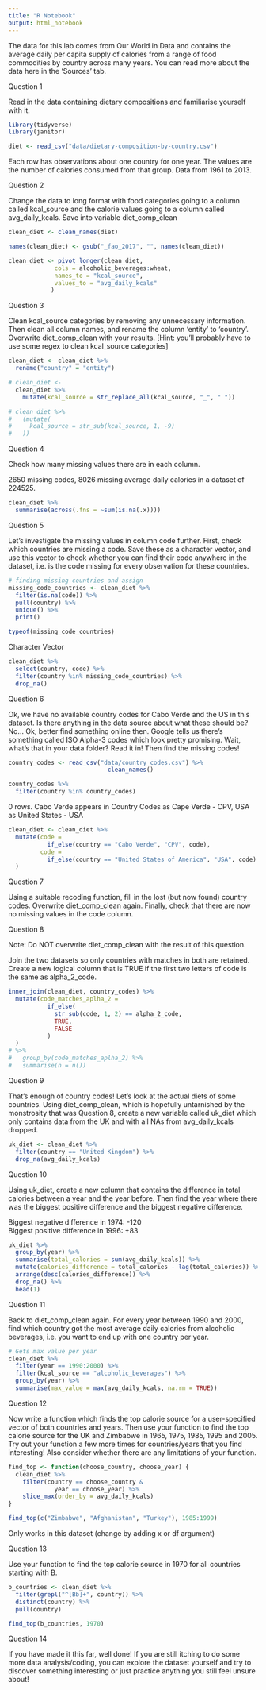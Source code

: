 ```yaml
---
title: "R Notebook"
output: html_notebook
---
```



The data for this lab comes from Our World in Data and contains the average daily per capita supply of calories from a range of food commodities by country across many years. You can read more about the data here in the ‘Sources’ tab.



Question 1

Read in the data containing dietary compositions and familiarise yourself with it.

```r
library(tidyverse)
library(janitor)
```

```r
diet <- read_csv("data/dietary-composition-by-country.csv")
```

Each row has observations about one country for one year.
The values are the number of calories consumed from that group.
Data from 1961 to 2013.

Question 2

Change the data to long format with food categories going to a column called kcal_source and the calorie values going to a column called avg_daily_kcals. Save into variable diet_comp_clean

```r
clean_diet <- clean_names(diet)
```

```r

names(clean_diet) <- gsub("_fao_2017", "", names(clean_diet))
```

```r
clean_diet <- pivot_longer(clean_diet,
             cols = alcoholic_beverages:wheat,
             names_to = "kcal_source",
             values_to = "avg_daily_kcals"
            )
```


Question 3

Clean kcal_source categories by removing any unnecessary information. Then clean all column names, and rename the column ‘entity’ to ‘country’. Overwrite diet_comp_clean with your results. [Hint: you’ll probably have to use some regex to clean kcal_source categories]

```r
clean_diet <- clean_diet %>% 
  rename("country" = "entity")

# clean_diet <- 
  clean_diet %>% 
    mutate(kcal_source = str_replace_all(kcal_source, "_", " "))

# clean_diet %>% 
#   (mutate(
#     kcal_source = str_sub(kcal_source, 1, -9)
#   ))
```

Question 4

Check how many missing values there are in each column.

2650 missing codes, 8026 missing average daily calories in a dataset of 224525.

```r
clean_diet %>% 
  summarise(across(.fns = ~sum(is.na(.x))))
```


Question 5

Let’s investigate the missing values in column code further. First, check which countries are missing a code. Save these as a character vector, and use this vector to check whether you can find their code anywhere in the dataset, i.e. is the code missing for every observation for these countries.

```r
# finding missing countries and assign
missing_code_countries <- clean_diet %>% 
  filter(is.na(code)) %>%
  pull(country) %>% 
  unique() %>% 
  print()
```

```r
typeof(missing_code_countries)
```
Character Vector

```r
clean_diet %>% 
  select(country, code) %>% 
  filter(country %in% missing_code_countries) %>% 
  drop_na()
```


Question 6

Ok, we have no available country codes for Cabo Verde and the US in this dataset. Is there anything in the data source about what these should be? No… Ok, better find something online then. Google tells us there’s something called ISO Alpha-3 codes which look pretty promising. Wait, what’s that in your data folder? Read it in! Then find the missing codes!

```r
country_codes <- read_csv("data/country_codes.csv") %>% 
                            clean_names()
```

```r
country_codes %>% 
  filter(country %in% country_codes)
```
0 rows. Cabo Verde appears in Country Codes as Cape Verde - CPV, USA as United States - USA

```r
clean_diet <- clean_diet %>% 
  mutate(code =
           if_else(country == "Cabo Verde", "CPV", code),
         code =
           if_else(country == "United States of America", "USA", code)
  )
```


Question 7

Using a suitable recoding function, fill in the lost (but now found) country codes. Overwrite diet_comp_clean again. Finally, check that there are now no missing values in the code column.


Question 8

Note: Do NOT overwrite diet_comp_clean with the result of this question.

Join the two datasets so only countries with matches in both are retained. Create a new logical column that is TRUE if the first two letters of code is the same as alpha_2_code.

```r
inner_join(clean_diet, country_codes) %>% 
  mutate(code_matches_aplha_2 =
           if_else(
             str_sub(code, 1, 2) == alpha_2_code,
             TRUE,
             FALSE
           )
  ) 
# %>% 
#   group_by(code_matches_aplha_2) %>% 
#   summarise(n = n())
```




Question 9

That’s enough of country codes! Let’s look at the actual diets of some countries. Using diet_comp_clean, which is hopefully untarnished by the monstrosity that was Question 8, create a new variable called uk_diet which only contains data from the UK and with all NAs from avg_daily_kcals dropped.

```r
uk_diet <- clean_diet %>% 
  filter(country == "United Kingdom") %>% 
  drop_na(avg_daily_kcals)
```

Question 10

Using uk_diet, create a new column that contains the difference in total calories between a year and the year before. Then find the year where there was the biggest positive difference and the biggest negative difference.

Biggest negative difference in 1974: -120	
Biggest positive difference in 1996: +83

```r
uk_diet %>% 
  group_by(year) %>% 
  summarise(total_calories = sum(avg_daily_kcals)) %>% 
  mutate(calories_difference = total_calories - lag(total_calories)) %>% 
  arrange(desc(calories_difference)) %>% 
  drop_na() %>% 
  head(1)

```

Question 11

Back to diet_comp_clean again. For every year between 1990 and 2000, find which country got the most average daily calories from alcoholic beverages, i.e. you want to end up with one country per year.

```r
# Gets max value per year
clean_diet %>% 
  filter(year == 1990:2000) %>% 
  filter(kcal_source == "alcoholic_beverages") %>% 
  group_by(year) %>% 
  summarise(max_value = max(avg_daily_kcals, na.rm = TRUE))
```

Question 12

Now write a function which finds the top calorie source for a user-specified vector of both countries and years. Then use your function to find the top calorie source for the UK and Zimbabwe in 1965, 1975, 1985, 1995 and 2005. Try out your function a few more times for countries/years that you find interesting! Also consider whether there are any limitations of your function.

```r
find_top <- function(choose_country, choose_year) {
  clean_diet %>% 
    filter(country == choose_country &
             year == choose_year) %>% 
    slice_max(order_by = avg_daily_kcals)
}
```

```r
find_top(c("Zimbabwe", "Afghanistan", "Turkey"), 1985:1999)
```
Only works in this dataset (change by adding x or df argument)

Question 13

Use your function to find the top calorie source in 1970 for all countries starting with B.

```r
b_countries <- clean_diet %>% 
  filter(grepl("^[Bb]+", country)) %>% 
  distinct(country) %>% 
  pull(country)

find_top(b_countries, 1970)
```

Question 14

If you have made it this far, well done! If you are still itching to do some more data analysis/coding, you can explore the dataset yourself and try to discover something interesting or just practice anything you still feel unsure about!